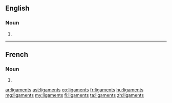 ==English==

===Noun===
{{head|en|plural}}

# {{plural of|ligament|lang=en}}

----

==French==

===Noun===
{{head|fr|plural|g=m-p}}

# {{plural of|ligament|lang=fr}}

[[ar:ligaments]]
[[ast:ligaments]]
[[eo:ligaments]]
[[fr:ligaments]]
[[hu:ligaments]]
[[mg:ligaments]]
[[my:ligaments]]
[[fi:ligaments]]
[[ta:ligaments]]
[[zh:ligaments]]